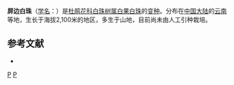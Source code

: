 {{Infraspeciesbox
| image = 
| image_caption = 
| status = 
| status_system = 
| genus = Gaultheria
| species = leucocarpa
| varietas = pingbienensis
| authority = [[吴征镒|C. Y. Wu]] ex [[徐廷志|T. Z. Hsu]]
| synonyms = 
}}
'''屏边白珠'''（[[学名|学名]]：{{lang|la|''Gaultheria leucocarpa'' var. ''pingbienensis''}}）是[[杜鹃花科|杜鹃花科]][[白珠树属|白珠树属]][[白果白珠|白果白珠]]的[[变种|变种]]。分布在[[中国大陆|中国大陆]]的[[云南|云南]]等地，生长于海拔2,100米的地区，多生于山地，目前尚未由人工引种栽培。

== 参考文献 ==
<div class="references-small">
* {{cite web| url =http://www.bioinfo.cn/db05/KmzwSpecies.php?action=view&id=30014| title =屏边白珠（变种）| work =《中国高等植物数据库全库》| publisher =中国科学院微生物研究所| author =昆明植物研究所| accessdate =2009-02-26| deadurl =yes| archiveurl =https://web.archive.org/web/20160305034816/http://www.bioinfo.cn/db05/KmzwSpecies.php?action=view&id=30014| archivedate =2016-03-05}}
</div>
{{Taxonbar|from=Q11042898}}

[[Category:白珠树属|P]]
[[Category:云南植物|P]]